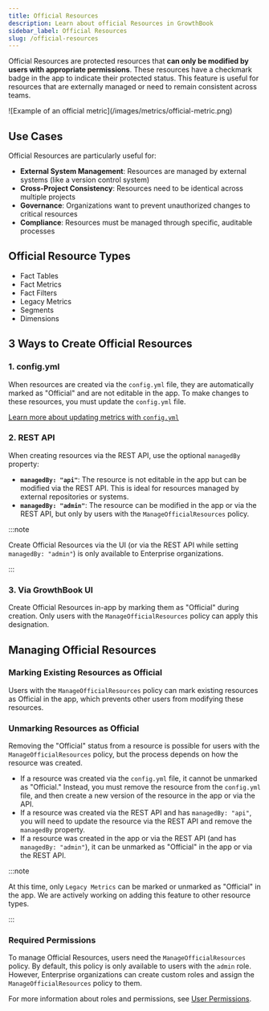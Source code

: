 ```yaml
---
title: Official Resources
description: Learn about official Resources in GrowthBook
sidebar_label: Official Resources
slug: /official-resources
---
```



Official Resources are protected resources that **can only be modified by users with appropriate permissions**. These resources have a checkmark badge in the app to indicate their protected status. This feature is useful for resources that are externally managed or need to remain consistent across teams.

<MaxWidthImage border>
![Example of an official metric](/images/metrics/official-metric.png)
</MaxWidthImage>

## Use Cases

Official Resources are particularly useful for:

- **External System Management**: Resources are managed by external systems (like a version control system)
- **Cross-Project Consistency**: Resources need to be identical across multiple projects
- **Governance**: Organizations want to prevent unauthorized changes to critical resources
- **Compliance**: Resources must be managed through specific, auditable processes

## Official Resource Types

- Fact Tables
- Fact Metrics
- Fact Filters
- Legacy Metrics
- Segments
- Dimensions

## 3 Ways to Create Official Resources

### 1. config.yml

When resources are created via the `config.yml` file, they are automatically marked as "Official" and are not editable in the app. To make changes to these resources, you must update the `config.yml` file.

[Learn more about updating metrics with `config.yml`](/self-host/config)

### 2. REST API

When creating resources via the REST API, use the optional `managedBy` property:

- **`managedBy: "api"`**: The resource is not editable in the app but can be modified via the REST API. This is ideal for resources managed by external repositories or systems.
- **`managedBy: "admin"`**: The resource can be modified in the app or via the REST API, but only by users with the `ManageOfficialResources` policy.

:::note

Create Official Resources via the UI (or via the REST API while setting `managedBy: "admin"`) is only available to Enterprise organizations.

:::

### 3. Via GrowthBook UI

Create Official Resources in-app by marking them as "Official" during creation. Only users with the `ManageOfficialResources` policy can apply this designation.

## Managing Official Resources

### Marking Existing Resources as Official

Users with the `ManageOfficialResources` policy can mark existing resources as Official in the app, which prevents other users from modifying these resources.

### Unmarking Resources as Official

Removing the "Official" status from a resource is possible for users with the `ManageOfficialResources` policy, but the process depends on how the resource was created.

- If a resource was created via the `config.yml` file, it cannot be unmarked as "Official." Instead, you must remove the resource from the `config.yml` file, and then create a new version of the resource in the app or via the API.
- If a resource was created via the REST API and has `managedBy: "api"`, you will need to update the resource via the REST API and remove the `managedBy` property.
- If a resource was created in the app or via the REST API (and has `managedBy: "admin"`), it can be unmarked as "Official" in the app or via the REST API.

:::note

At this time, only `Legacy Metrics` can be marked or unmarked as "Official" in the app. We are actively working on adding this feature to other resource types.

:::

### Required Permissions

To manage Official Resources, users need the `ManageOfficialResources` policy. By default, this policy is only available to users with the `admin` role. However, Enterprise organizations can create custom roles and assign the `ManageOfficialResources` policy to them.

For more information about roles and permissions, see [User Permissions](/account/user-permissions).
